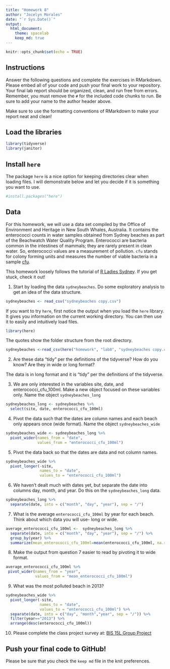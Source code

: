 ```yaml
---
title: "Homework 8"
author: "Jocelyn Morales"
date: "`r Sys.Date()`"
output:
  html_document: 
    theme: spacelab
    keep_md: true
---
```


```r
knitr::opts_chunk$set(echo = TRUE)
```

## Instructions
Answer the following questions and complete the exercises in RMarkdown. Please embed all of your code and push your final work to your repository. Your final lab report should be organized, clean, and run free from errors. Remember, you must remove the `#` for the included code chunks to run. Be sure to add your name to the author header above.  

Make sure to use the formatting conventions of RMarkdown to make your report neat and clean!  

## Load the libraries
```r
library(tidyverse)
library(janitor)
``` 

## Install `here`
The package `here` is a nice option for keeping directories clear when loading files. I will demonstrate below and let you decide if it is something you want to use.  
```r
#install.packages("here")
```

## Data
For this homework, we will use a data set compiled by the Office of Environment and Heritage in New South Whales, Australia. It contains the enterococci counts in water samples obtained from Sydney beaches as part of the Beachwatch Water Quality Program. Enterococci are bacteria common in the intestines of mammals; they are rarely present in clean water. So, enterococci values are a measurement of pollution. `cfu` stands for colony forming units and measures the number of viable bacteria in a sample [cfu](https://en.wikipedia.org/wiki/Colony-forming_unit).   

This homework loosely follows the tutorial of [R Ladies Sydney](https://rladiessydney.org/). If you get stuck, check it out!  


1. Start by loading the data `sydneybeaches`. Do some exploratory analysis to get an idea of the data structure.
```r
sydneybeaches <- read_csv("sydneybeaches copy.csv")
```

If you want to try `here`, first notice the output when you load the `here` library. It gives you information on the current working directory. You can then use it to easily and intuitively load files.
```r
library(here)
```

The quotes show the folder structure from the root directory.
```r
sydneybeaches <-read_csv(here("homework", "lab8", "sydneybeaches copy.csv")) %>% clean_names()
```

2. Are these data "tidy" per the definitions of the tidyverse? How do you know? Are they in wide or long format?

The data is in long format and it is "tidy" per the definitions of the tidyverse. 

3. We are only interested in the variables site, date, and enterococci_cfu_100ml. Make a new object focused on these variables only. Name the object `sydneybeaches_long`
```r
sydneybeaches_long <- sydneybeaches %>%
  select(site, date, enterococci_cfu_100ml)
```

4. Pivot the data such that the dates are column names and each beach only appears once (wide format). Name the object `sydneybeaches_wide`
```r
sydneybeaches_wide <- sydneybeaches_long %>% 
  pivot_wider(names_from = "date",
              values_from = "enterococci_cfu_100ml")
```

5. Pivot the data back so that the dates are data and not column names.
```r
sydneybeaches_wide %>% 
  pivot_longer(-site,
               names_to = "date",
               values_to = "enterococci_cfu_100ml")
```

6. We haven't dealt much with dates yet, but separate the date into columns day, month, and year. Do this on the `sydneybeaches_long` data.
```r
sydneybeaches_long %>% 
  separate(date, into = c("month", "day", "year"), sep = "/")
```

7. What is the average `enterococci_cfu_100ml` by year for each beach. Think about which data you will use- long or wide.
```r
average_enterococci_cfu_100ml <-  sydneybeaches_long %>% 
  separate(date, into = c("month", "day", "year"), sep = "/") %>% 
  group_by(year) %>% 
  summarize(mean_enterococci_cfu_100ml=mean(enterococci_cfu_100ml, na.rm = T))
```

8. Make the output from question 7 easier to read by pivoting it to wide format.
```r
average_enterococci_cfu_100ml %>% 
 pivot_wider(names_from = "year",
             values_from = "mean_enterococci_cfu_100ml")
```

9. What was the most polluted beach in 2013?
```r
sydneybeaches_wide %>% 
  pivot_longer(-site,
               names_to = "date",
               values_to = "enterococci_cfu_100ml") %>% 
  separate(date, into = c("day", "month","year", sep = "/")) %>% 
  filter(year=="2013") %>% 
  arrange(desc(enterococci_cfu_100ml))
```


10. Please complete the class project survey at: [BIS 15L Group Project](https://forms.gle/H2j69Z3ZtbLH3efW6)

## Push your final code to GitHub!
Please be sure that you check the `keep md` file in the knit preferences.   